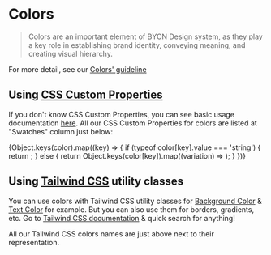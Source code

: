 
<Meta title="Guidelines / Colors" />

# Colors

> Colors are an important element of BYCN Design system, as they play a key role in establishing brand identity, conveying meaning, and creating visual hierarchy.

For more detail, see our [Colors' guideline](https://zeroheight.com/9b39bb2a0/p/27aa26-colors/b/38114b)

## Using [CSS Custom Properties](https://developer.mozilla.org/en-US/docs/Web/CSS/Using_CSS_custom_properties)

If you don't know CSS Custom Properties, you can see basic usage documentation [here](https://developer.mozilla.org/en-US/docs/Web/CSS/Using_CSS_custom_properties#Basic_usage). All our CSS Custom Properties for colors are listed at "Swatches" column just below:

<ColorPalette>
  {Object.keys(color).map((key) => {
    if (typeof color[key].value === 'string') {
      return <ColorItem title={`${key}`} colors={[color[key].value]} />;
    } else {
      return Object.keys(color[key]).map((variation) => <ColorItem title={`${key}-${variation}`} colors={[color[key][variation].value]} />);
    }
  })}
</ColorPalette>

## Using [Tailwind CSS](https://tailwindcss.com) utility classes

You can use colors with Tailwind CSS utility classes for [Background Color](https://tailwindcss.com/docs/background-color) & [Text Color](https://tailwindcss.com/docs/text-color) for example.
But you can also use them for borders, gradients, etc. Go to [Tailwind CSS documentation](https://tailwindcss.com/docs) & quick search for anything!

All our Tailwind CSS colors names are just above next to their representation.
